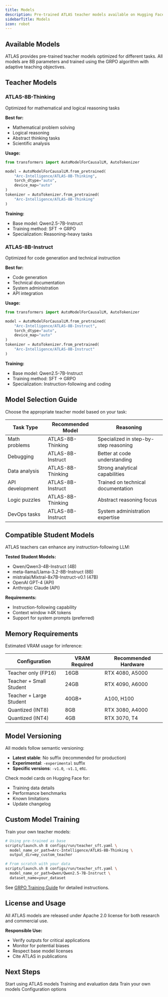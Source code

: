 ```yaml
---
title: Models
description: Pre-trained ATLAS teacher models available on Hugging Face
sidebarTitle: Models
icon: robot
---
```


## Available Models

ATLAS provides pre-trained teacher models optimized for different tasks. All models are 8B parameters and trained using the GRPO algorithm with adaptive teaching objectives.

## Teacher Models

### ATLAS-8B-Thinking

<Card title="View on Hugging Face" icon="hugging-face" href="https://huggingface.co/Arc-Intelligence/ATLAS-8B-Thinking">
  Optimized for mathematical and logical reasoning tasks
</Card>

**Best for:**
- Mathematical problem solving
- Logical reasoning
- Abstract thinking tasks
- Scientific analysis

**Usage:**
```python
from transformers import AutoModelForCausalLM, AutoTokenizer

model = AutoModelForCausalLM.from_pretrained(
    "Arc-Intelligence/ATLAS-8B-Thinking",
    torch_dtype="auto",
    device_map="auto"
)
tokenizer = AutoTokenizer.from_pretrained(
    "Arc-Intelligence/ATLAS-8B-Thinking"
)
```

**Training:**
- Base model: Qwen2.5-7B-Instruct
- Training method: SFT → GRPO
- Specialization: Reasoning-heavy tasks

### ATLAS-8B-Instruct

<Card title="View on Hugging Face" icon="hugging-face" href="https://huggingface.co/Arc-Intelligence/ATLAS-8B-Instruct">
  Optimized for code generation and technical instruction
</Card>

**Best for:**
- Code generation
- Technical documentation
- System administration
- API integration

**Usage:**
```python
from transformers import AutoModelForCausalLM, AutoTokenizer

model = AutoModelForCausalLM.from_pretrained(
    "Arc-Intelligence/ATLAS-8B-Instruct",
    torch_dtype="auto",
    device_map="auto"
)
tokenizer = AutoTokenizer.from_pretrained(
    "Arc-Intelligence/ATLAS-8B-Instruct"
)
```

**Training:**
- Base model: Qwen2.5-7B-Instruct
- Training method: SFT → GRPO
- Specialization: Instruction-following and coding

## Model Selection Guide

Choose the appropriate teacher model based on your task:

| Task Type | Recommended Model | Reasoning |
|-----------|-------------------|-----------|
| Math problems | ATLAS-8B-Thinking | Specialized in step-by-step reasoning |
| Debugging | ATLAS-8B-Instruct | Better at code understanding |
| Data analysis | ATLAS-8B-Thinking | Strong analytical capabilities |
| API development | ATLAS-8B-Instruct | Trained on technical documentation |
| Logic puzzles | ATLAS-8B-Thinking | Abstract reasoning focus |
| DevOps tasks | ATLAS-8B-Instruct | System administration expertise |

## Compatible Student Models

ATLAS teachers can enhance any instruction-following LLM:

**Tested Student Models:**
- Qwen/Qwen3-4B-Instruct (4B)
- meta-llama/Llama-3.2-8B-Instruct (8B)
- mistralai/Mixtral-8x7B-Instruct-v0.1 (47B)
- OpenAI GPT-4 (API)
- Anthropic Claude (API)

**Requirements:**
- Instruction-following capability
- Context window ≥4K tokens
- Support for system prompts (preferred)

## Memory Requirements

Estimated VRAM usage for inference:

| Configuration | VRAM Required | Recommended Hardware |
|--------------|--------------|---------------------|
| Teacher only (FP16) | 16GB | RTX 4080, A5000 |
| Teacher + Small Student | 24GB | RTX 4090, A6000 |
| Teacher + Large Student | 40GB+ | A100, H100 |
| Quantized (INT8) | 8GB | RTX 3080, A4000 |
| Quantized (INT4) | 4GB | RTX 3070, T4 |

## Model Versioning

All models follow semantic versioning:

- **Latest stable**: No suffix (recommended for production)
- **Experimental**: `-experimental` suffix
- **Specific versions**: `-v1.0`, `-v1.1`, etc.

Check model cards on Hugging Face for:
- Training data details
- Performance benchmarks
- Known limitations
- Update changelog

## Custom Model Training

Train your own teacher models:

```bash
# Using pre-trained as base
scripts/launch.sh 8 configs/run/teacher_sft.yaml \
  model_name_or_path=Arc-Intelligence/ATLAS-8B-Thinking \
  output_dir=my_custom_teacher

# From scratch with your data
scripts/launch.sh 8 configs/run/teacher_sft.yaml \
  model_name_or_path=Qwen/Qwen2.5-7B-Instruct \
  dataset_name=your_dataset
```

See [GRPO Training Guide](/training/offline/grpo-training) for detailed instructions.

## License and Usage

All ATLAS models are released under Apache 2.0 license for both research and commercial use.

**Responsible Use:**
- Verify outputs for critical applications
- Monitor for potential biases
- Respect base model licenses
- Cite ATLAS in publications

## Next Steps

<CardGroup cols="2">
  <Card title="Quickstart" icon="rocket" href="/quickstart">
    Start using ATLAS models
  </Card>
  <Card title="Datasets" icon="database" href="/reference/datasets">
    Training and evaluation data
  </Card>
  <Card title="Custom Training" icon="dumbbell" href="/training/offline/grpo-training">
    Train your own models
  </Card>
  <Card title="API Reference" icon="code" href="/api-reference/configs">
    Configuration options
  </Card>
</CardGroup>